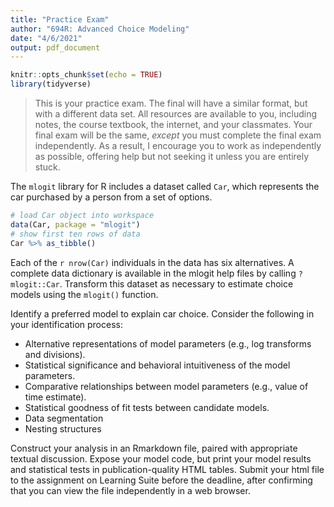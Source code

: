 ```yaml
---
title: "Practice Exam"
author: "694R: Advanced Choice Modeling"
date: "4/6/2021"
output: pdf_document
---
```


```r
knitr::opts_chunk$set(echo = TRUE)
library(tidyverse)
```

> This is your practice exam. The final will have a similar format, but with a
different data set. All resources are available to you, including notes, the
course textbook, the internet, and your classmates. Your final exam will be the
same, *except* you must complete the final exam independently. As a result, I
encourage you to work as independently as possible, offering help but not
seeking it unless you are entirely stuck.

The `mlogit` library for R includes a dataset called `Car`,
which represents the car purchased by a person from a set of options.

```r
# load Car object into workspace
data(Car, package = "mlogit")
# show first ten rows of data
Car %>% as_tibble()
```

Each of the `r nrow(Car)` individuals in the data has six alternatives. A
complete data dictionary is available in the mlogit help files by calling
`?mlogit::Car`.  Transform this dataset as necessary to estimate choice models using the 
`mlogit()` function. 

Identify a preferred model to explain car choice. Consider the following
in your identification process:

  - Alternative representations of model parameters (e.g., log transforms and divisions).
  - Statistical significance and behavioral intuitiveness of the model parameters.
  - Comparative relationships between model parameters (e.g., value of time estimate).
  - Statistical goodness of fit tests between candidate models.
  - Data segmentation
  - Nesting structures

Construct your analysis in an Rmarkdown file, paired with appropriate textual
discussion. Expose your model code, but print your model results and statistical 
tests in publication-quality HTML tables. Submit your html file to the assignment
on Learning Suite before the deadline, after confirming that you can view the
file independently in a web browser.

